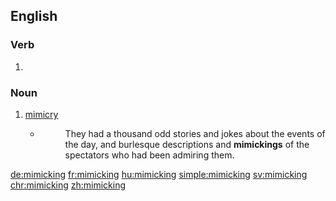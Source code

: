 ==English==

===Verb===
{{head|en|present participle}}

# {{present participle of|mimic|lang=en}}

===Noun===
{{en-noun}}

# [[mimicry]]
#* {{w|Washington Irving}}
#*: They had a thousand odd stories and jokes about the events of the day, and burlesque descriptions and '''mimickings''' of the spectators who had been admiring them.

[[de:mimicking]]
[[fr:mimicking]]
[[hu:mimicking]]
[[simple:mimicking]]
[[sv:mimicking]]
[[chr:mimicking]]
[[zh:mimicking]]